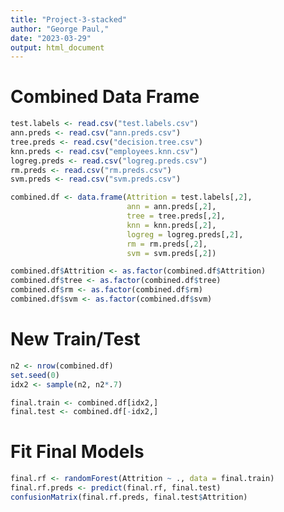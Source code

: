 ```yaml
---
title: "Project-3-stacked"
author: "George Paul,"
date: "2023-03-29"
output: html_document
---
```


# Combined Data Frame
```r
test.labels <- read.csv("test.labels.csv")
ann.preds <- read.csv("ann.preds.csv")
tree.preds <- read.csv("decision.tree.csv")
knn.preds <- read.csv("employees.knn.csv")
logreg.preds <- read.csv("logreg.preds.csv")
rm.preds <- read.csv("rm.preds.csv")
svm.preds <- read.csv("svm.preds.csv")

combined.df <- data.frame(Attrition = test.labels[,2],
                          ann = ann.preds[,2],
                          tree = tree.preds[,2],
                          knn = knn.preds[,2],
                          logreg = logreg.preds[,2],
                          rm = rm.preds[,2],
                          svm = svm.preds[,2])

combined.df$Attrition <- as.factor(combined.df$Attrition)
combined.df$tree <- as.factor(combined.df$tree)
combined.df$rm <- as.factor(combined.df$rm)
combined.df$svm <- as.factor(combined.df$svm)
```

# New Train/Test
```r
n2 <- nrow(combined.df)
set.seed(0)
idx2 <- sample(n2, n2*.7)

final.train <- combined.df[idx2,]
final.test <- combined.df[-idx2,]
```

# Fit Final Models
```r
final.rf <- randomForest(Attrition ~ ., data = final.train)
final.rf.preds <- predict(final.rf, final.test)
confusionMatrix(final.rf.preds, final.test$Attrition)
```